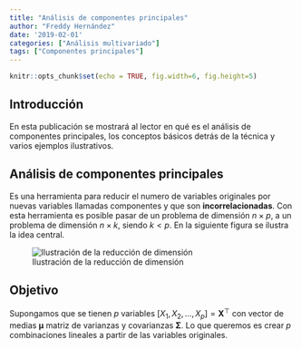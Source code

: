 ```yaml
---
title: "Análisis de componentes principales"
author: "Freddy Hernández"
date: '2019-02-01'
categories: ["Análisis multivariado"]
tags: ["Componentes principales"]
---
```


```r
knitr::opts_chunk$set(echo = TRUE, fig.width=6, fig.height=5)
```

## Introducción
En esta publicación se mostrará al lector en qué es el análisis de componentes principales, los conceptos básicos detrás de la técnica y varios ejemplos ilustrativos.  

## Análisis de componentes principales
Es una herramienta para reducir el numero de variables originales por nuevas variables llamadas componentes y que son __incorrelacionadas__. Con esta herramienta es posible pasar de un problema de dimensión $n \times p$, a un problema de dimensión $n \times k$, siendo $k < p$. En la siguiente figura se ilustra la idea central.

![Ilustración de la reducción de dimensión](/post/componentes_principales_files/reduction.png)

## Objetivo
Supongamos que se tienen $p$ variables $[X_{1}, X_{2}, \dots, X_{p}] = \boldsymbol{X}^\top$ con vector de medias $\boldsymbol{\mu}$ matriz de varianzas y covarianzas $\boldsymbol{\Sigma}$. Lo que queremos es crear $p$ combinaciones lineales a partir de las variables originales.







